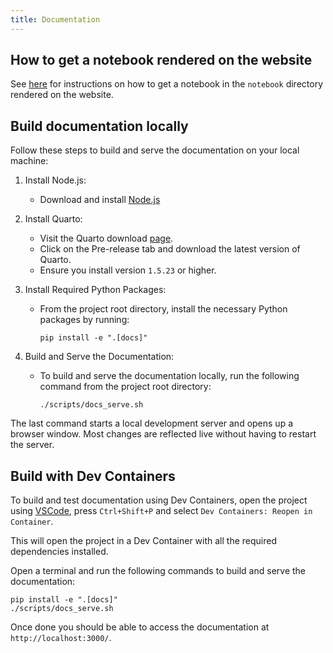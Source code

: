 ```yaml
---
title: Documentation
---
```


## How to get a notebook rendered on the website

See [here](https://github.com/ag2ai/ag2/blob/main/notebook/contributing.md#how-to-get-a-notebook-displayed-on-the-website) for instructions on how to get a notebook in the `notebook` directory rendered on the website.

## Build documentation locally

Follow these steps to build and serve the documentation on your local machine:

1. Install Node.js:
    - Download and install [Node.js](https://nodejs.org/en/download/)

2.  Install Quarto:
    - Visit the Quarto download [page](https://quarto.org/docs/download/).
    - Click on the Pre-release tab and download the latest version of Quarto.
    - Ensure you install version `1.5.23` or higher.

3. Install Required Python Packages:
    - From the project root directory, install the necessary Python packages by running:

        ```console
        pip install -e ".[docs]"
        ```

4. Build and Serve the Documentation:

    - To build and serve the documentation locally, run the following command from the project root directory:

        ```console
        ./scripts/docs_serve.sh
        ```

The last command starts a local development server and opens up a browser window.
Most changes are reflected live without having to restart the server.

## Build with Dev Containers

To build and test documentation using Dev Containers, open the project using [VSCode](https://code.visualstudio.com/), press `Ctrl+Shift+P` and select `Dev Containers: Reopen in Container`.

This will open the project in a Dev Container with all the required dependencies installed.

Open a terminal and run the following commands to build and serve the documentation:

```console
pip install -e ".[docs]"
./scripts/docs_serve.sh
```

Once done you should be able to access the documentation at `http://localhost:3000/`.
